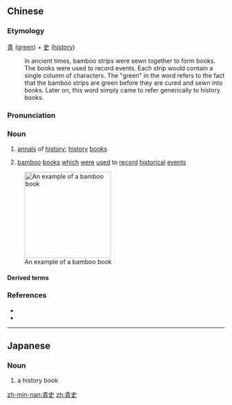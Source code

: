 ==Chinese==
{{zh-forms}}

===Etymology===
[[青]] ([[green]]) + [[史]] ([[history]])
: In ancient times, bamboo strips were sewn together to form books. The books were used to record events. Each strip would contain a single column of characters. The "green" in the word refers to the fact that the bamboo strips are green before they are cured and sewn into books. Later on, this word simply came to refer generically to history books.

===Pronunciation===
{{zh-pron
|m=qīngshǐ
|c=cing1 si2
|mn=qz:chheng-sír/tw,xm,zz:chheng-sú
|cat=n
}}

===Noun===
{{zh-noun}}

# [[annals]] of [[history]]; [[history]] [[book]]s
# {{lb|zh|archaic}} [[bamboo]] [[book]]s [[which]] [[were]] [[used]] to [[record]] [[historical]] [[event]]s

[[Image:Bamboo book - binding - UCR.jpg|thumb|right|200px|An example of a bamboo book]]

====Derived terms====
{{zh-der|青史傳名/青史传名}}

===References===
* {{pedialite|Bamboo#Bamboo_slip}}
* {{cite-book
|last=Luo
|first=Guanzhong
|authorlink=w:Luo Guanzhong
|coauthors=
|year=
|title=Annotated [[s:Romance of the Three Kingdoms/Chapter 9#9|Romance of the Three Kingdoms/Chapter 9]], page 116, note 3
|language=Mandarin
|publisher=
|location=
|isbn=957911305X
}}

----

==Japanese==
{{ja-kanjitab|せい|し|yomi=on}}

===Noun===
{{ja-noun|せいし}}

# a history book

[[zh-min-nan:青史]]
[[zh:青史]]